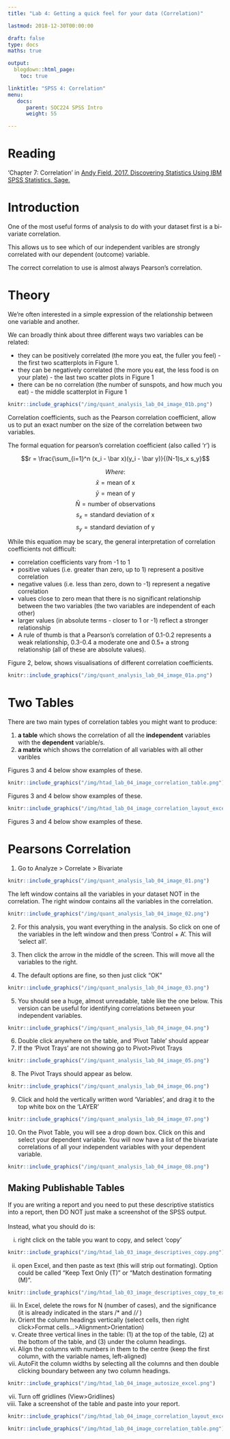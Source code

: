 ```yaml
---
title: "Lab 4: Getting a quick feel for your data (Correlation)"

lastmod: 2018-12-30T00:00:00

draft: false
type: docs
maths: true	

output:
  blogdown::html_page:
    toc: true

linktitle: "SPSS 4: Correlation"
menu:
   docs:
      parent: SOC224 SPSS Intro
      weight: 55

---
```


# Reading
'Chapter 7: Correlation' in [Andy Field, 2017. Discovering Statistics Using IBM SPSS Statistics. Sage.](https://www.amazon.com/Discovering-Statistics-Using-IBM-SPSS/dp/1446249182)

# Introduction
One of the most useful forms of analysis to do with your dataset first is a bi-variate correlation.

This allows us to see which of our independent varibles are strongly correlated with our dependent (outcome) variable. 

The correct correlation to use is almost always Pearson's correlation. 

# Theory

We're often interested in a simple expression of the relationship between one variable and another. 

We can broadly think about three different ways two variables can be related:

* they can be positively correlated (the more you eat, the fuller you feel) - the first two scatterplots in Figure 1.
* they can be negatively correlated (the more you eat, the less food is on your plate) - the last two scatter plots in Figure 1 
* there can be no correlation (the number of sunspots, and how much you eat) - the middle scatterplot in Figure 1

```r
knitr::include_graphics("/img/quant_analysis_lab_04_image_01b.png")
```

Correlation coefficients, such as the Pearson correlation coefficient, allow us to put an exact number on the size of the correlation between two variables. 

The formal equation for pearson's correlation coefficient (also called 'r') is

$$r = \frac{\sum_{i=1}^n (x_i - \bar x)(y_i - \bar y)}{(N-1)s_x s_y}$$

$$ Where:  $$
$$ \bar x = \text{mean of x} $$
$$ \bar y = \text{mean of y} $$
$$ \bar N = \text{number of observations} $$
$$ s_x = \text{standard deviation of x} $$
$$ s_y = \text{standard deviation of y} $$

While this equation may be scary, the general interpretation of correlation coefficients not difficult:

* correlation coefficients vary from -1 to 1
* positive values (i.e. greater than zero, up to 1) represent a positive correlation
* negative values (i.e. less than zero, down to -1) represent a negative correlation
* values close to zero mean that there is no significant relationship between the two variables (the two variables are independent of each other)
* larger values (in absolute terms - closer to 1 or -1) reflect a stronger relationship
* A rule of thumb is that a Pearson's correlation of 0.1-0.2 represents a weak relationship, 0.3-0.4 a moderate one and 0.5+ a strong relationship (all of these are absolute values).

Figure 2, below, shows visualisations of different correlation coefficients.

```r
knitr::include_graphics("/img/quant_analysis_lab_04_image_01a.png")
```

# Two Tables

There are two main types of correlation tables you might want to produce:

1. **a table** which shows the correlation of all the **independent** variables with the **dependent** variable/s. 
2. **a matrix** which shows the correlation of all variables with all other varibles


Figures 3 and 4 below show examples of these. 

```r
knitr::include_graphics("/img/htad_lab_04_image_correlation_table.png")
```


Figures 3 and 4 below show examples of these. 

```r
knitr::include_graphics("/img/htad_lab_04_image_correlation_layout_excel.png")
```


Figures 3 and 4 below show examples of these. 

# Pearsons Correlation

1)  Go to Analyze > Correlate > Bivariate

```r
knitr::include_graphics("/img/quant_analysis_lab_04_image_01.png")
```

The left window contains all the variables in your dataset NOT in the correlation. The right window contains all the variables in the correlation.

```r
knitr::include_graphics("/img/quant_analysis_lab_04_image_02.png")
```

2)  For this analysis, you want everything in the analysis. So click on one of the variables in the left window and then press 'Control + A'. This will 'select all'.

3)  Then click the arrow in the middle of the screen. This will move all the variables to the right.

4)  The default options are fine, so then just click "OK"

```r
knitr::include_graphics("/img/quant_analysis_lab_04_image_03.png")
```

5)  You should see a huge, almost unreadable, table like the one below. This version can be useful for identifying correlations between your independent variables.

```r
knitr::include_graphics("/img/quant_analysis_lab_04_image_04.png")
```

6)  Double click anywhere on the table, and 'Pivot Table' should appear
7)  If the 'Pivot Trays' are not showing go to Pivot>Pivot Trays

```r
knitr::include_graphics("/img/quant_analysis_lab_04_image_05.png")
```

8)  The Pivot Trays should appear as below. 

```r
knitr::include_graphics("/img/quant_analysis_lab_04_image_06.png")
```

9)  Click and hold the vertically written word 'Variables', and drag it to the top white box on the 'LAYER'

```r
knitr::include_graphics("/img/quant_analysis_lab_04_image_07.png")
```

10) On the Pivot Table, you will see a drop down box. Click on this and select your dependent variable. You will now have a list of the bivariate correlations of all your independent variables with your dependent variable.

```r
knitr::include_graphics("/img/quant_analysis_lab_04_image_08.png")
```


## Making Publishable Tables

If you are writing a report and you need to put these descriptive statistics into a report, then DO NOT just make a screenshot of the SPSS output. <br><br> Instead, what you should do is:

  i. right click on the table you want to copy, and select 'copy'

```r
knitr::include_graphics("/img/htad_lab_03_image_descriptives_copy.png")
```
    
    
  ii. open Excel, and then paste as text (this will strip out formating). Option could be called "Keep Text Only (T)" or "Match destination formating (M)".
    
```r
knitr::include_graphics("/img/htad_lab_03_image_descriptives_copy_to_excel.png")
```
    
    
  iii. In Excel, delete the rows for N (number of cases), and the significance (it is already indicated in the stars /* and /*/* )
  iv. Orient the column headings vertically (select cells, then right click>Format cells...>Alignment>Orientation)
  iv. Create three vertical lines in the table: (1) at the top of the table, (2) at the bottom of the table, and (3) under the column headings.
  v. Align the columns with numbers in them to the centre (keep the first column, with the variable names, left-aligned)
  vi. AutoFit the column widths by selecting all the columns and then double clicking boundary between any two column headings. 
  
  ```r
knitr::include_graphics("/img/htad_lab_04_image_autosize_excel.png")
```

  vii. Turn off gridlines (View>Gridlines)
  viii. Take a screenshot of the table and paste into your report.

```r
knitr::include_graphics("/img/htad_lab_04_image_correlation_layout_excel.png")
```


```r
knitr::include_graphics("/img/htad_lab_04_image_correlation_table.png")
```

